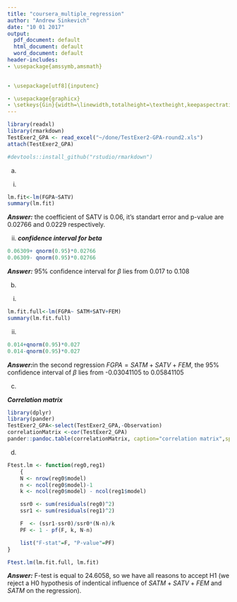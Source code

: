 ```yaml
---
title: "coursera_multiple_regression"
author: "Andrew Sinkevich"
date: "10 01 2017"
output:
  pdf_document: default
  html_document: default
  word_document: default
header-includes:
- \usepackage{amssymb,amsmath}
 

- \usepackage[utf8]{inputenc}

- \usepackage{graphicx}
- \setkeys{Gin}{width=\linewidth,totalheight=\textheight,keepaspectratio}
---
```


```r
library(readxl)
library(rmarkdown)
TestExer2_GPA <- read_excel("~/done/TestExer2-GPA-round2.xls")
attach(TestExer2_GPA)

```
```r
#devtools::install_github("rstudio/rmarkdown")
```


(a)

i)
```r
lm.fit<-lm(FGPA~SATV)
summary(lm.fit)
```
***Answer:*** the coefficient of SATV is 0.06, it's standart error and p-value are 0.02766 and 0.0229 respectively.


ii)
***confidence interval for beta***
```r
0.06309+ qnorm(0.95)*0.02766 
0.06309- qnorm(0.95)*0.02766 
```

***Answer:*** 95% confidence interval for $\beta$ lies from 0.017 to 0.108   

(b)
i)
```r
lm.fit.full<-lm(FGPA~ SATM+SATV+FEM)
summary(lm.fit.full)
```

ii)
```r

0.014+qnorm(0.95)*0.027
0.014-qnorm(0.95)*0.027
```

***Answer:***in the second regression $FGPA = SATM+SATV+FEM$,  the 95% confidence interval of $\beta$ lies from -0.03041105 to 0.05841105


(c)

***Correlation matrix***
```r
library(dplyr)
library(pander)
TestExer2_GPA<-select(TestExer2_GPA,-Observation)
correlationMatrix <-cor(TestExer2_GPA)
pander::pandoc.table(correlationMatrix, caption="correlation matrix",split.cells = 1, split.tables=100,style = c("rmarkdown"), emphasize.strong.cells=which(correlationMatrix> 0.5, arr.ind = TRUE))

```

(d)

```r
Ftest.lm <- function(reg0,reg1)
	{
	N <- nrow(reg0$model)
	n <- ncol(reg0$model)-1
	k <- ncol(reg0$model) - ncol(reg1$model)

	ssr0 <- sum(residuals(reg0)^2)
	ssr1 <- sum(residuals(reg1)^2)	

	F  <- (ssr1-ssr0)/ssr0*(N-n)/k
	PF <- 1 - pf(F, k, N-n)

	list("F-stat"=F, "P-value"=PF)
}
```

```r
Ftest.lm(lm.fit.full, lm.fit)

```

***Answer:***
F-test is equal to 24.6058, so we have all reasons to accept H1 (we reject a H0 hypothesis of indentical influence of  $SATM+SATV+FEM$ and $SATM$ on the regression).

#



